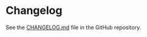 # Changelog

See the [CHANGELOG.md](https://github.com/Arenukvern/mcp_flutter/blob/main/CHANGELOG.md) file in the GitHub repository.
